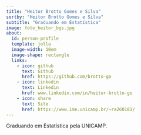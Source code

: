 ```yaml
---
title: "Heitor Brotto Gomes e Silva"
sortby: "Heitor Brotto Gomes e Silva"
subtitle: "Graduando em Estatística"
image: foto_heitor_bgs.jpg
about:
  id: person-profile
  template: jolla
  image-width: 10em
  image-shape: rectangle
  links:
    - icon: github
      text: Github
      href: https://github.com/brotto-go
    - icon: linkedin
      text: Linkedin
      href: www.linkedin.com/in/heitor-brotto-go
    - icon: share
      text: Site
      href: https://www.ime.unicamp.br/~ra260181/
---
```





:::{#person-profile}
:::

Graduando em Estatística pela UNICAMP.

